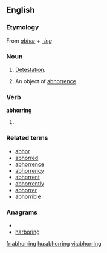 ==English==

===Etymology===
From ''[[abhor]]'' + ''[[-ing]]''

===Noun===
{{en-noun|-|s}}
# [[detestation|Detestation]].
# {{rfv-sense}} An object of [[abhorrence]].

===Verb===
'''abhorring'''
# {{present participle of|[[abhor]]}}

===Related terms===
*[[abhor]]
*[[abhorred]]
*[[abhorrence]]
*[[abhorrency]]
*[[abhorrent]]
*[[abhorrently]]
*[[abhorrer]]
*[[abhorrible]]

===Anagrams===
* {{alphagram|abghinorr}}
* [[harboring#English|harboring]]


[[fr:abhorring]]
[[hu:abhorring]]
[[vi:abhorring]]